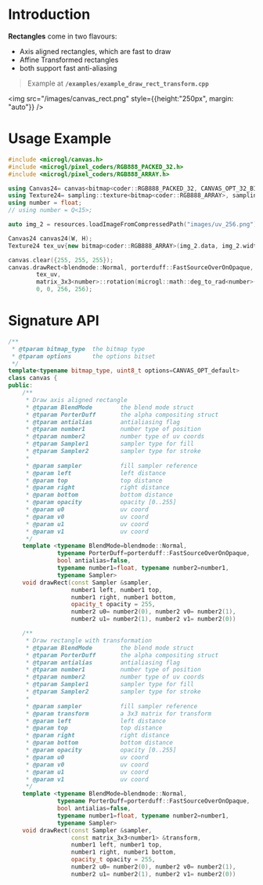 # Introduction

**Rectangles** come in two flavours:
- Axis aligned rectangles, which are fast to draw
- Affine Transformed rectangles
- both support fast anti-aliasing
> Example at **`/examples/example_draw_rect_transform.cpp`**

<img src="/images/canvas_rect.png" style={{height:"250px", margin: "auto"}} />

# Usage Example

```cpp
#include <microgl/canvas.h>
#include <microgl/pixel_coders/RGB888_PACKED_32.h>
#include <microgl/pixel_coders/RGB888_ARRAY.h>

using Canvas24= canvas<bitmap<coder::RGB888_PACKED_32, CANVAS_OPT_32_BIT>;
using Texture24= sampling::texture<bitmap<coder::RGB888_ARRAY>, sampling::texture_filter::NearestNeighboor>;
using number = float;
// using number = Q<15>;

auto img_2 = resources.loadImageFromCompressedPath("images/uv_256.png");

Canvas24 canvas24(W, H);
Texture24 tex_uv{new bitmap<coder::RGB888_ARRAY>(img_2.data, img_2.width, img_2.height)};

canvas.clear({255, 255, 255});
canvas.drawRect<blendmode::Normal, porterduff::FastSourceOverOnOpaque, true, number>(
        tex_uv,
        matrix_3x3<number>::rotation(microgl::math::deg_to_rad<number>(35), 128, 128),
        0, 0, 256, 256);
```

# Signature API

```cpp
/**
 * @tparam bitmap_type  the bitmap type
 * @tparam options      the options bitset
 */
template<typename bitmap_type, uint8_t options=CANVAS_OPT_default>
class canvas {
public:
    /**
     * Draw axis aligned rectangle
     * @tparam BlendMode        the blend mode struct
     * @tparam PorterDuff       the alpha compositing struct
     * @tparam antialias        antialiasing flag
     * @tparam number1          number type of position
     * @tparam number2          number type of uv coords
     * @tparam Sampler1         sampler type for fill
     * @tparam Sampler2         sampler type for stroke
     *
     * @param sampler           fill sampler reference
     * @param left              left distance
     * @param top               top distance
     * @param right             right distance
     * @param bottom            bottom distance
     * @param opacity           opacity [0..255]
     * @param u0                uv coord
     * @param v0                uv coord
     * @param u1                uv coord
     * @param v1                uv coord
     */
    template <typename BlendMode=blendmode::Normal,
              typename PorterDuff=porterduff::FastSourceOverOnOpaque, 
              bool antialias=false,
              typename number1=float, typename number2=number1, 
              typename Sampler>
    void drawRect(const Sampler &sampler,
                  number1 left, number1 top,
                  number1 right, number1 bottom,
                  opacity_t opacity = 255,
                  number2 u0= number2(0), number2 v0= number2(1),
                  number2 u1= number2(1), number2 v1= number2(0))

    /**
     * Draw rectangle with transformation
     * @tparam BlendMode        the blend mode struct
     * @tparam PorterDuff       the alpha compositing struct
     * @tparam antialias        antialiasing flag
     * @tparam number1          number type of position
     * @tparam number2          number type of uv coords
     * @tparam Sampler1         sampler type for fill
     * @tparam Sampler2         sampler type for stroke
     *
     * @param sampler           fill sampler reference
     * @param transform         a 3x3 matrix for transform
     * @param left              left distance
     * @param top               top distance
     * @param right             right distance
     * @param bottom            bottom distance
     * @param opacity           opacity [0..255]
     * @param u0                uv coord
     * @param v0                uv coord
     * @param u1                uv coord
     * @param v1                uv coord
     */
    template <typename BlendMode=blendmode::Normal,
              typename PorterDuff=porterduff::FastSourceOverOnOpaque, 
              bool antialias=false,
              typename number1=float, typename number2=number1, 
              typename Sampler>
    void drawRect(const Sampler &sampler,
                  const matrix_3x3<number1> &transform,
                  number1 left, number1 top,
                  number1 right, number1 bottom,
                  opacity_t opacity = 255,
                  number2 u0= number2(0), number2 v0= number2(1),
                  number2 u1= number2(1), number2 v1= number2(0))

```

